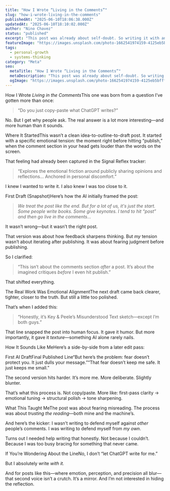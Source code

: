 ```yaml
---
title: "How I Wrote “Living in the Comments”"
slug: "how-i-wrote-living-in-the-comments"
publishedAt: "2025-06-10T18:06:38.000Z"
updatedAt: "2025-06-10T18:10:02.000Z"
author: "Nino Chavez"
status: "published"
excerpt: "This post was already about self-doubt. So writing it with an AI didn’t make it easier—it made the mirror sharper."
featureImage: "https://images.unsplash.com/photo-1662541974159-4125eb5bfff1?crop=entropy&cs=tinysrgb&fit=max&fm=jpg&ixid=M3wxMTc3M3wwfDF8c2VhcmNofDN8fHJlZmxlY3Rpb24lMjBkaXN0b3J0aW9ufGVufDB8fHx8MTc0OTU3ODk0OHww&ixlib=rb-4.1.0&q=80&w=2000"
tags:
  - personal-growth
  - systems-thinking
category: "Meta"
seo:
  metaTitle: "How I Wrote “Living in the Comments”"
  metaDescription: "This post was already about self-doubt. So writing it with an AI didn’t make it easier—it made the mirror sharper."
  ogImage: "https://images.unsplash.com/photo-1662541974159-4125eb5bfff1?crop=entropy&cs=tinysrgb&fit=max&fm=jpg&ixid=M3wxMTc3M3wwfDF8c2VhcmNofDN8fHJlZmxlY3Rpb24lMjBkaXN0b3J0aW9ufGVufDB8fHx8MTc0OTU3ODk0OHww&ixlib=rb-4.1.0&q=80&w=2000"
---
```

How I Wrote *Living in the Comments*This one was born from a question I’ve gotten more than once:

> “Do you just copy-paste what ChatGPT writes?”

No. But I get why people ask.
The real answer is a lot more interesting—and more human than it sounds.

Where It StartedThis wasn’t a clean idea-to-outline-to-draft post.
It started with a specific emotional tension: the moment right before hitting “publish,” when the comment section in your head gets louder than the words on the screen.

That feeling had already been captured in the Signal Reflex tracker:

> “Explores the emotional friction around publicly sharing opinions and reflections… Anchored in personal discomfort.”

I knew I wanted to write it.
I also knew I was too close to it.

First Draft (Snapshot)Here’s how the AI initially framed the post:

> *We treat the post like the end. But for a lot of us, it's just the start. Some people write books. Some give keynotes. I tend to hit “post” and then go live in the comments...*

It wasn’t wrong—but it wasn’t the right post.

That version was about how feedback sharpens thinking.
But *my* tension wasn’t about iterating after publishing.
It was about fearing judgment before publishing.

So I clarified:

> “This isn’t about the comments section *after* a post.
> It’s about the imagined critiques *before* I even hit publish.”

That shifted everything.

The Real Work Was Emotional AlignmentThe next draft came back clearer, tighter, closer to the truth.
But still a little too polished.

That’s when I added this:

> “Honestly, it’s Key & Peele’s Misunderstood Text sketch—except I’m both guys.”

That line snapped the post into human focus.
It gave it humor. But more importantly, it gave it *texture*—something AI alone rarely nails.

How It Sounds Like MeHere’s a side-by-side from a later edit pass:

First AI DraftFinal Published Line“But here’s the problem: fear doesn’t protect you. It just dulls your message.”“That fear doesn’t keep me safe. It just keeps me small.”

The second version hits harder.
It’s more me. More deliberate. Slightly blunter.

That’s what this process is. Not copy/paste.
More like: first-pass clarity → emotional tuning → structural polish → tone sharpening.

What This Taught MeThe post was about fearing misreading.
The process was about *trusting the reading*—both mine and the machine’s.

And here’s the kicker:
I wasn’t writing to defend myself against *other* people’s comments.
I was writing to defend myself from *my own*.

Turns out I needed help writing that honestly.
Not because I couldn’t.
Because I was too busy bracing for something that never came.

If You’re Wondering About the LineNo, I don’t “let ChatGPT write for me.”

But I absolutely write *with it.*

And for posts like this—where emotion, perception, and precision all blur—that second voice isn’t a crutch. It’s a mirror.
And I’m not interested in hiding the reflection.
